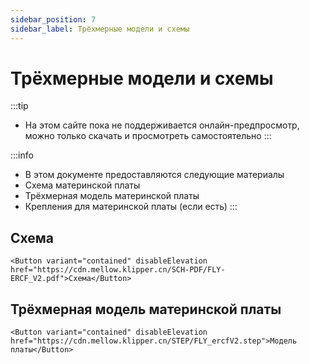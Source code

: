 ```yaml
---
sidebar_position: 7
sidebar_label: Трёхмерные модели и схемы
---
```



# Трёхмерные модели и схемы


:::tip
* На этом сайте пока не поддерживается онлайн-предпросмотр, можно только скачать и просмотреть самостоятельно
:::

:::info
* В этом документе предоставляются следующие материалы
* Схема материнской платы
* Трёхмерная модель материнской платы
* Крепления для материнской платы (если есть)
:::

## Схема

    <Button variant="contained" disableElevation href="https://cdn.mellow.klipper.cn/SCH-PDF/FLY-ERCF_V2.pdf">Схема</Button>


## Трёхмерная модель материнской платы

    <Button variant="contained" disableElevation href="https://cdn.mellow.klipper.cn/STEP/FLY_ercfV2.step">Модель платы</Button>
